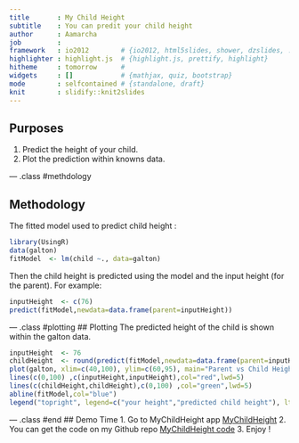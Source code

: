```yaml
---
title       : My Child Height
subtitle    : You can predit your child height
author      : Aamarcha
job         : 
framework   : io2012        # {io2012, html5slides, shower, dzslides, ...}
highlighter : highlight.js  # {highlight.js, prettify, highlight}
hitheme     : tomorrow      # 
widgets     : []            # {mathjax, quiz, bootstrap}
mode        : selfcontained # {standalone, draft}
knit        : slidify::knit2slides
---
```


## Purposes

1. Predict the height of your child.
2. Plot the prediction within knowns data.

--- .class #methdology 

## Methodology
The fitted model used to predict child height :

```r
library(UsingR)
data(galton)
fitModel  <- lm(child ~., data=galton)
```
Then the child height is predicted using the model and the input height (for the parent).
For example:

```r
inputHeight  <- c(76)
predict(fitModel,newdata=data.frame(parent=inputHeight))

```

--- .class #plotting
## Plotting
The predicted height of the child is shown within the galton data.

```r
inputHeight  <- 76
childHeight  <- round(predict(fitModel,newdata=data.frame(parent=inputHeight))[[1]])
plot(galton, xlim=c(40,100), ylim=c(60,95), main="Parent vs Child Height")
lines(c(0,100) ,c(inputHeight,inputHeight),col="red",lwd=5)
lines(c(childHeight,childHeight),c(0,100) ,col="green",lwd=5)
abline(fitModel,col="blue")
legend("topright", legend=c("your height","predicted child height"), lty=1,col=c("red","green"))
```

--- .class #end
## Demo Time
1. Go to MyChildHeight app <a href="http://aamarcha.shinyapps.io/MyChildHeight/">MyChildHeight</a>
2. You can get the code on my Github repo <a href="https://github.com/aamarcha/mychildheight">MyChildHeight code</a>
3. Enjoy !
